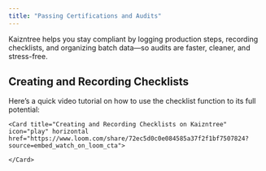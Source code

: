 ```yaml
---
title: "Passing Certifications and Audits"
---
```


Kaizntree helps you stay compliant by logging production steps, recording checklists, and organizing batch data—so audits are faster, cleaner, and stress-free.

## Creating and Recording Checklists
<AccordionGroup>
  <Accordion title="How to Create and Record Checklists">
    Here’s a quick video tutorial on how to use the checklist function to its full potential:

    <Card title="Creating and Recording Checklists on Kaizntree" icon="play" horizontal href="https://www.loom.com/share/72ec5d0c0e084585a37f2f1bf7507824?source=embed_watch_on_loom_cta">
      
    </Card>
  </Accordion>
</AccordionGroup>
